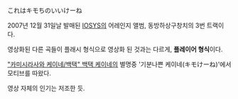 これはキモちのいいけーね

{{{#!html
<object width="640" height="390"><param name="movie" value="http://www.youtube.com/v/Svbzb9Ay2j4&hl=en_US&feature=player_embedded&version=3"></param><param name="allowFullScreen" value="true"></param><param name="allowScriptAccess" value="always"></param><embed src="http://www.youtube.com/v/Svbzb9Ay2j4&hl=en_US&feature=player_embedded&version=3" type="application/x-shockwave-flash" allowfullscreen="true" allowScriptAccess="always" width="640" height="390"></embed></object>}}}

2007년 12월 31일날 발매된 [[IOSYS]]의 어레인지 앨범, 동방하상구창치의 3번 트랙이다.

영상화된 다른 곡들이 플래시 형식으로 영상화 된 것과는 다르게, '''플레이어 형식'''이다.

[["카미시라사와 케이네/백택" 백택 케이네]]의 별명중 '기분나쁜 케이네(キモけーね)'에서 모티브를 따왔다.

영상 자체의 인기는 저조한 듯.
